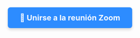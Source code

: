 ::: {style="text-align: center; margin-top: 2em;"}

<a href="https://zoom.us/j/97586561629" target="_blank" style="
    background-color: #2D8CFF;
    color: white;
    padding: 14px 28px;
    text-decoration: none;
    font-size: 18px;
    border-radius: 6px;
    display: inline-block;
    font-weight: bold;
    box-shadow: 0 4px 6px rgba(0,0,0,0.15);
  ">
  🔗 Unirse a la reunión Zoom
</a>

:::

